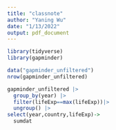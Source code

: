 ```yaml
---
title: "classnote"
author: "Yaning Wu"
date: "1/13/2022"
output: pdf_document
---
```


```r
library(tidyverse)
library(gapminder)
```

```r
data("gapminder_unfiltered")
nrow(gapminder_unfiltered)
```
```r
gapminder_unfiltered |>
  group_by(year) |>
  filter(lifeExp==max(lifeExp))|>
  ungroup() |>
select(year,country,lifeExp)->
  sumdat
```

